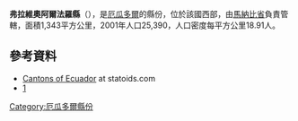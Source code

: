 {{Coord|0|24|S|79|54|W|display=title}}

'''弗拉維奧阿爾法羅縣'''（{{lang-es|Cantón Flavio Alfaro}}），是[[厄瓜多爾|厄瓜多爾]]的縣份，位於該國西部，由[[馬納比省|馬納比省]]負責管轄，面積1,343平方公里，2001年人口25,390，人口密度每平方公里18.91人。

==參考資料==
*[http://www.statoids.com/yec.html Cantons of Ecuador] {{Wayback|url=http://www.statoids.com/yec.html |date=20110628180130 }} at statoids.com
*[http://www.ecuadorencifras.gob.ec/resultados/] {{Wayback|url=http://www.ecuadorencifras.gob.ec/resultados/ |date=20170724030253 }}

{{厄瓜多爾縣份}}

[[Category:厄瓜多爾縣份|Category:厄瓜多爾縣份]]


{{Ecuador-geo-stub}}